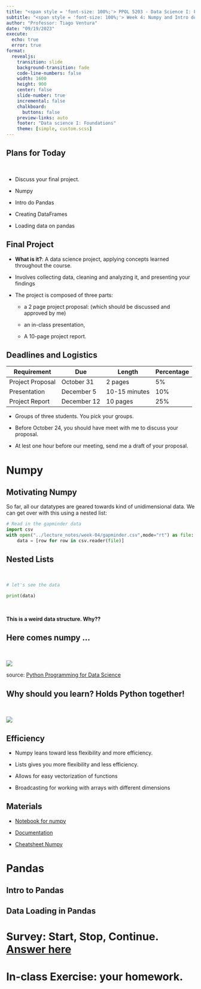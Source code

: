 ```yaml
---
title: "<span style = 'font-size: 100%;'> PPOL 5203 - Data Science I: Foundations </span>"
subtitle: "<span style = 'font-size: 100%;'> Week 4: Numpy and Intro do Pandas </span>"
author: "Professor: Tiago Ventura"
date: "09/19/2023"
execute: 
  echo: true
  error: true
format:
  revealjs: 
    transition: slide
    background-transition: fade
    code-line-numbers: false
    width: 1600
    height: 900
    center: false
    slide-number: true
    incremental: false
    chalkboard: 
      buttons: false
    preview-links: auto
    footer: "Data science I: Foundations"
    theme: [simple, custom.scss]
---
```



## Plans for Today

<br>

-   Discuss your final project. 

-   Numpy

-   Intro do Pandas

  - Creating DataFrames
  
  - Loading data on pandas

## Final Project

- **What is it?**: A data science project, applying concepts learned throughout the course.

- Involves collecting data, cleaning and analyzing it, and presenting your findings

- The project is composed of three parts:

  - a 2 page project proposal: (which should be discussed and approved by me)

  - an in-class presentation,

  - A 10-page project report.
  
## Deadlines and Logistics


| **Requirement**  | **Due**     | **Length**    | **Percentage** |
|------------------|-------------|---------------|----------------|
| Project Proposal | October 31  | 2 pages       | 5%             |
| Presentation     | December 5  | 10-15 minutes | 10%            |
| Project Report   | December 12 | 10 pages      | 25%            |

- Groups of three students. You pick your groups. 

- Before October 24, you should have meet with me to discuss your proposal. 

- At lest one hour before our meeting, send me a draft of your proposal. 
  
# Numpy

## Motivating Numpy

So far, all our datatypes are geared towards kind of unidimensional data. We can get over with this using a nested list:

```python
# Read in the gapminder data 
import csv
with open("../lecture_notes/week-04/gapminder.csv",mode="rt") as file:
    data = [row for row in csv.reader(file)]


```

## Nested Lists

<br>

```python
# let's see the data

print(data)

```

<br>

**This is a weird data structure. Why??**

## Here comes numpy ...

<br>

![](week4_figs/numpy_arrays.png){fig-align="center"}

::: aside
source: [Python Programming for Data Science](https://www.tomasbeuzen.com/python-programming-for-data-science/README.html)
:::

## Why should you learn? Holds Python together!

<br>

![](week4_figs/numpy_dc.png){fig-align="center"}

## Efficiency

-   Numpy leans toward less flexibility and more efficiency.

-   Lists gives you more flexibility and less efficiency.

-   Allows for easy vectorization of functions

-   Broadcasting for working with arrays with different dimensions

## Materials

-   [Notebook for numpy](/lecture_notes/week-04/_week_4_numpy.html)

-   [Documentation](https://numpy.org/doc/stable/)

-   [Cheatsheet Numpy](https://images.datacamp.com/image/upload/v1676302459/Marketing/Blog/Numpy_Cheat_Sheet.pdf)

# Pandas

## Intro to Pandas


## Data Loading in Pandas

# Survey: Start, Stop, Continue. [Answer here](https://forms.gle/q2Dd2iaUJpnky4ok6)

# In-class Exercise: your homework. 
